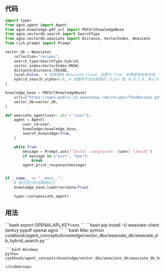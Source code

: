 ## 代码

```python cookbook/agent_concepts/knowledge/vector_dbs/weaviate_db/weaviate_db_hybrid_search.py
import typer
from agno.agent import Agent
from agno.knowledge.pdf_url import PDFUrlKnowledgeBase
from agno.vectordb.search import SearchType
from agno.vectordb.weaviate import Distance, VectorIndex, Weaviate
from rich.prompt import Prompt

vector_db = Weaviate(
    collection="recipes",
    search_type=SearchType.hybrid,
    vector_index=VectorIndex.HNSW,
    distance=Distance.COSINE,
    local=False,  # 如果使用 Weaviate Cloud，设置为 True，如果使用本地实例，设置为 False
    hybrid_search_alpha=0.6, # 调整用于混合搜索的 alpha 值（0.0-1.0，默认为 0.5），其中 0 是纯关键词搜索，1 是纯向量搜索
)

knowledge_base = PDFUrlKnowledgeBase(
    urls=["https://agno-public.s3.amazonaws.com/recipes/ThaiRecipes.pdf"],
    vector_db=vector_db,
)

def weaviate_agent(user: str = "user"):
    agent = Agent(
        user_id=user,
        knowledge=knowledge_base,
        search_knowledge=True,
    )

    while True:
        message = Prompt.ask(f"[bold] :sunglasses: {user} [/bold]")
        if message in ("exit", "bye"):
            break
        agent.print_response(message)


if __name__ == "__main__":
    # 首次运行后注释掉此行
    knowledge_base.load(recreate=True)

    typer.run(weaviate_agent)
```

## 用法

<Steps>
  <Snippet file="create-venv-step.mdx" />

  <Step title="设置您的 API 密钥">
    ```bash
    export OPENAI_API_KEY=xxx
    ```
  </Step>

  <Step title="安装库">
    ```bash
    pip install -U weaviate-client tantivy pypdf openai agno
    ```
  </Step>

  <Step title="运行 Agent">
    <CodeGroup>
    ```bash Mac
    python cookbook/agent_concepts/knowledge/vector_dbs/weaviate_db/weaviate_db_hybrid_search.py
    ```

    ```bash Windows
    python cookbook/agent_concepts/knowledge/vector_dbs/weaviate_db/weaviate_db_hybrid_search.py
    ```
    </CodeGroup>
  </Step>
</Steps>